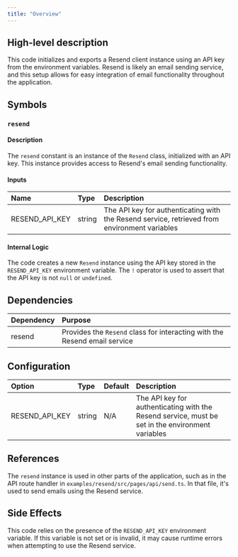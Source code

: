 ```yaml
---
title: "Overview"
---
```


## High-level description
This code initializes and exports a Resend client instance using an API key from the environment variables. Resend is likely an email sending service, and this setup allows for easy integration of email functionality throughout the application.

## Symbols

### `resend`
#### Description
The `resend` constant is an instance of the `Resend` class, initialized with an API key. This instance provides access to Resend's email sending functionality.

#### Inputs
| Name | Type | Description |
|:-----|:-----|:------------|
| RESEND_API_KEY | string | The API key for authenticating with the Resend service, retrieved from environment variables |

#### Internal Logic
The code creates a new `Resend` instance using the API key stored in the `RESEND_API_KEY` environment variable. The `!` operator is used to assert that the API key is not `null` or `undefined`.

## Dependencies
| Dependency | Purpose |
|:-----------|:--------|
| resend | Provides the `Resend` class for interacting with the Resend email service |

## Configuration
| Option | Type | Default | Description |
|:-------|:-----|:--------|:------------|
| RESEND_API_KEY | string | N/A | The API key for authenticating with the Resend service, must be set in the environment variables |

## References
The `resend` instance is used in other parts of the application, such as in the API route handler in `examples/resend/src/pages/api/send.ts`. In that file, it's used to send emails using the Resend service.

## Side Effects
This code relies on the presence of the `RESEND_API_KEY` environment variable. If this variable is not set or is invalid, it may cause runtime errors when attempting to use the Resend service.